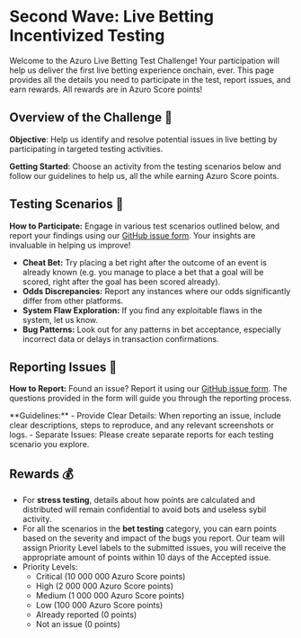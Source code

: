 

# Second Wave: Live Betting Incentivized Testing


Welcome to the Azuro Live Betting Test Challenge! Your participation will help us deliver the first live betting experience onchain, ever.
This page provides all the details you need to participate in the test, report issues, and earn rewards. All rewards are in Azuro Score points!

## Overview of the Challenge 🌟

**Objective**: Help us identify and resolve potential issues in live betting by participating in targeted testing activities.

**Getting Started**: Choose an activity from the testing scenarios below and follow our guidelines to help us, all the while earning Azuro Score points.

## Testing Scenarios 🧪

**How to Participate:** Engage in various test scenarios outlined below,
and report your findings using our [GitHub issue form](https://github.com/Azuro-protocol/Live-Betting-Bug-Report/issues).
Your insights are invaluable in helping us improve!

- **Cheat Bet:** Try placing a bet right after the outcome of an event is already known (e.g. you manage to place a bet that a goal will be scored,
right after the goal has been scored already).
- **Odds Discrepancies:** Report any instances where our odds significantly differ from other platforms.
- **System Flaw Exploration:** If you find any exploitable flaws in the system, let us know.
- **Bug Patterns:** Look out for any patterns in bet acceptance, especially incorrect data or delays in transaction confirmations.

## Reporting Issues 📝

**How to Report:** Found an issue? Report it using our [GitHub issue form](https://github.com/Azuro-protocol/Live-Betting-Bug-Report/issues).
The questions provided in the form will guide you through the reporting process.

<Callout type="advice">
  **Guidelines:**
  - Provide Clear Details: When reporting an issue, include clear descriptions, steps to reproduce, and any relevant screenshots or logs.
  - Separate Issues: Please create separate reports for each testing scenario you explore.
</Callout>

## Rewards 💰

- For **stress testing**, details about how points are calculated and distributed will remain confidential to avoid bots and useless sybil activity.
- For all the scenarios in the **bet testing** category, you can earn points based on the severity and impact of the bugs you report.
Our team will assign Priority Level labels to the submitted issues, you will receive the appropriate amount of points within 10 days of the Accepted issue.
- Priority Levels:
  - Critical (10 000 000 Azuro Score points)
  - High (2 000 000 Azuro Score points)
  - Medium (1 000 000 Azuro Score points)
  - Low (100 000 Azuro Score points)
  - Already reported (0 points)
  - Not an issue (0 points)